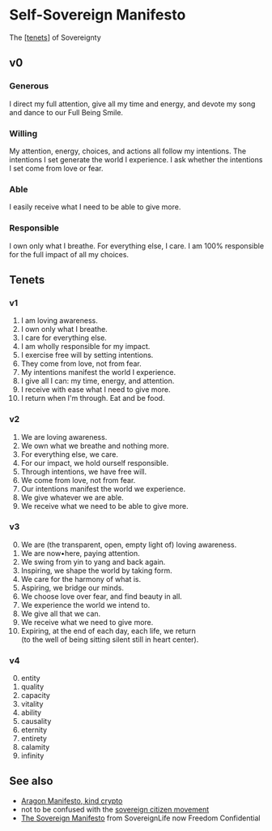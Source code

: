 # Self-Sovereign Manifesto

The [[tenets]] of Sovereignty

## v0

### Generous

I direct my full attention, give all my time and energy, and devote my song and dance to our Full Being Smile.

### Willing

My attention, energy, choices, and actions all follow my intentions.
The intentions I set generate the world I experience.
I ask whether the intentions I set come from love or fear.

### Able

I easily receive what I need to be able to give more.

### Responsible

I own only what I breathe. For everything else, I care.
I am 100% responsible for the full impact of all my choices.

## Tenets

### v1

1. I am loving awareness.
2. I own only what I breathe.
3. I care for everything else.
4. I am wholly responsible for my impact.
5. I exercise free will by setting intentions.
6. They come from love, not from fear.
7. My intentions manifest the world I experience.
8. I give all I can: my time, energy, and attention.
9. I receive with ease what I need to give more.
10. I return when I'm through. Eat and be food.

### v2

1. We are loving awareness.
2. We own what we breathe and nothing more.
3. For everything else, we care.
4. For our impact, we hold ourself responsible.
5. Through intentions, we have free will.
6. We come from love, not from fear.
7. Our intentions manifest the world we experience.
8. We give whatever we are able.
9. We receive what we need to be able to give more.

### v3

0. We are (the transparent, open, empty light of) loving awareness.
1. We are now•here, paying attention.
2. We swing from yin to yang and back again.
3. Inspiring, we shape the world by taking form.
4. We care for the harmony of what is.
5. Aspiring, we bridge our minds.
6. We choose love over fear, and find beauty in all.
7. We experience the world we intend to.
8. We give all that we can.
9. We receive what we need to give more.
10. Expiring, at the end of each day, each life, we return\
     (to the well of being sitting silent still in heart center).

### v4

0. entity
1. quality
2. capacity
3. vitality
4. ability
5. causality
6. eternity
7. entirety
8. calamity
9. infinity

## See also

- [Aragon Manifesto, kind crypto](https://aragon.org/blog/the-aragon-manifesto-4a21212eac03)
- not to be confused with the [sovereign citizen movement](https://en.wikipedia.org/wiki/Sovereign_citizen_movement?wprov=sfla1)
- [The Sovereign Manifesto](https://saalimited.com/PDFS/files/1.%20P.D.F.'s/Sovereign-Manifesto.pdf) from SovereignLife now Freedom Confidential

[//begin]: # "Autogenerated link references for markdown compatibility"
[tenets]: ../../resources/Linguistics/tenets "tenets"
[//end]: # "Autogenerated link references"